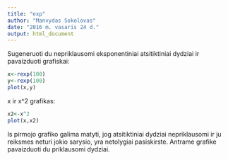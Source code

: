 ```yaml
---
title: "exp"
author: "Manvydas Sokolovas"
date: "2016 m. vasaris 24 d."
output: html_document
---
```



Sugeneruoti du nepriklausomi eksponentiniai atsitiktiniai dydziai ir pavaizduoti grafiskai:

```r
x<-rexp(100)
y<-rexp(100)
plot(x,y)
```

x ir x^2 grafikas:

```r
x2<-x^2
plot(x,x2)
```

Is pirmojo grafiko galima matyti, jog atsitiktiniai dydziai nepriklausomi ir ju reiksmes neturi jokio sarysio, yra netolygiai pasiskirste. Antrame grafike pavaizduoti du priklausomi dydziai.




